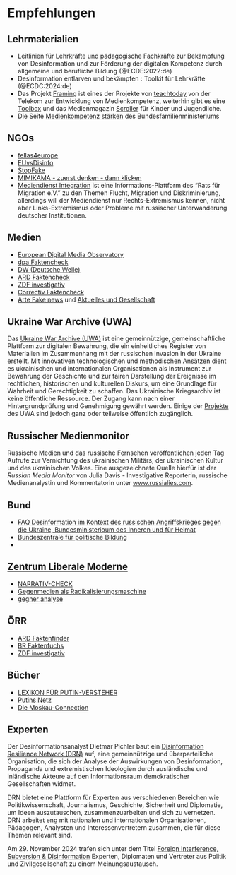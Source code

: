 # Empfehlungen {.unnumbered #sec-appendix-recommendations}

## Lehrmaterialien

- Leitlinien für Lehrkräfte und pädagogische Fachkräfte zur Bekämpfung von Desinformation und zur Förderung der digitalen Kompetenz durch allgemeine und berufliche Bildung (@ECDE:2022:de)
- Desinformation entlarven und bekämpfen : Toolkit für Lehrkräfte (@ECDC:2024:de)
- Das Projekt [Framing](https://www.teachtoday.de/Themen/Digitale_Gesellschaft/Desinformation/3795_Projektidee_Framing.htm) ist eines der Projekte von [teachtoday](https://www.teachtoday.de/) von der Telekom zur Entwicklung von Medienkompetenz, weiterhin gibt es eine [Toolbox](https://www.teachtoday.de/2920_Toolbox.htm) und das Medienmagazin [Scroller](https://www.scroller.de/Dein_Magazin/3784_Fakt_oder_Fake.htm) für Kinder und Jugendliche.
- Die Seite [Medienkompetenz stärken](https://www.bmfsfj.de/bmfsfj/themen/kinder-und-jugend/medienkompetenz/medienkompetenz-staerken-75350) des Bundesfamilienministeriums

## NGOs

- [fellas4europe](https://fellas4europe.org/)
- [EUvsDisinfo](https://euvsdisinfo.eu/ukraine/)
- [StopFake](https://www.stopfake.org/de)
- [MIMIKAMA - zuerst denken - dann klicken](https://www.mimikama.org/)
- [Mediendienst Integration](https://mediendienst-integration.de/) ist eine Informations-Plattform des "Rats für Migration e.V." zu den Themen Flucht, Migration und Diskriminierung, allerdings will der Mediendienst nur Rechts-Extremismus kennen, nicht aber Links-Extremismus oder Probleme mit russischer Unterwanderung deutscher Institutionen.

## Medien

- [European Digital Media Observatory](https://edmo.eu/)
- [dpa Faktencheck](https://www.dpa.com/de/faktencheck)
- [DW (Deutsche Welle)](https://www.dw.com/de/faktencheck/t-56578552)
- [ARD Faktencheck](https://www.tagesschau.de/faktenfinder)
- [ZDF investigativ](https://www.zdf.de/nachrichten/thema/zdf-investigativ-100.html)
- [Correctiv Faktencheck](https://correctiv.org/faktencheck/)
- [Arte Fake news](https://www.arte.tv/de/videos/RC-022858/fake-news/) und [Aktuelles und Gesellschaft](https://www.arte.tv/de/videos/aktuelles-und-gesellschaft/)


## Ukraine War Archive (UWA)

Das [Ukraine War Archive (UWA)](https://ukrainewararchive.org/eng/) ist eine gemeinnützige, gemeinschaftliche Plattform zur digitalen Bewahrung, die ein einheitliches Register von Materialien im Zusammenhang mit der russischen Invasion in der Ukraine erstellt. Mit innovativen technologischen und methodischen Ansätzen dient es ukrainischen und internationalen Organisationen als Instrument zur Bewahrung der Geschichte und zur fairen Darstellung der Ereignisse im rechtlichen, historischen und kulturellen Diskurs, um eine Grundlage für Wahrheit und Gerechtigkeit zu schaffen. Das Ukrainische Kriegsarchiv ist keine öffentliche Ressource. Der Zugang kann nach einer Hintergrundprüfung und Genehmigung gewährt werden. Einige der [Projekte](https://ukrainewararchive.org/eng/projects/) des UWA sind jedoch ganz oder teilweise öffentlich zugänglich. 


## Russischer Medienmonitor

Russische Medien und das russische Fernsehen veröffentlichen jeden Tag Aufrufe zur Vernichtung des ukrainischen Militärs, der ukrainischen Kultur und des ukrainischen Volkes. Eine ausgezeichnete Quelle hierfür ist der *Russian Media Monitor* von Julia Davis - Investigative Reporterin, russische Medienanalystin und Kommentatorin unter [www.russialies.com](http://www.russialies.com).

## Bund

- [FAQ Desinformation im Kontext des russischen Angriffskrieges gegen die Ukraine, Bundesministerioum des Inneren und für Heimat](https://www.bmi.bund.de/SharedDocs/faqs/DE/themen/heimat/desinformation/faq-liste-desinformation.html)  <!-- [](https://www.demokratie-leben.de) -->
- [Bundeszentrale für politische Bildung](https://www.bpb.de/themen/medien-journalismus/digitale-desinformation/)
- 

## [Zentrum Liberale Moderne](https://libmod.de/)

- [NARRATIV-CHECK](https://libmod.de/narrativcheck/)
- [Gegenmedien als Radikalisierungsmaschine](https://gegenmedien.info/)
- [gegner analyse](https://gegneranalyse.de/)

## ÖRR

- [ARD Faktenfinder](https://www.tagesschau.de/faktenfinder)
- [BR Faktenfuchs](https://www.br.de/nachrichten/faktenfuchs-faktencheck,QzSIzl3)
- [ZDF investigativ](https://www.zdf.de/nachrichten/thema/zdf-investigativ-100.html)


## Bücher

- [LEXIKON FÜR PUTIN-VERSTEHER](https://www.edition-fototapeta-shop.de/p/lexikon-fuer-putin-versteher)
- [Putins Netz](https://de.wikipedia.org/wiki/Putins_Netz)
- [Die Moskau-Connection](https://de.wikipedia.org/wiki/Die_Moskau-Connection)


## Experten

Der Desinformationsanalyst Dietmar Pichler baut ein [Disinformation Resilience Network (DRN)](https://www.disinforesilience.eu) auf, eine gemeinnützige und überparteiliche Organisation, die sich der Analyse der Auswirkungen von Desinformation, Propaganda und extremistischen Ideologien durch ausländische und inländische Akteure auf den Informationsraum demokratischer Gesellschaften widmet.

DRN bietet eine Plattform für Experten aus verschiedenen Bereichen wie Politikwissenschaft, Journalismus, Geschichte, Sicherheit und Diplomatie, um Ideen auszutauschen, zusammenzuarbeiten und sich zu vernetzen. DRN arbeitet eng mit nationalen und internationalen Organisationen, Pädagogen, Analysten und Interessenvertretern zusammen, die für diese Themen relevant sind.

Am 29. November 2024 trafen sich unter dem Titel [Foreign Interference, Subversion & Disinformation](https://www.disinforesilience.eu/2024/12/09/foreign-interference-and-disinformation-conference-in-vienna-analyzes-the-local-and-international-situation/) Experten, Diplomaten und Vertreter aus Politik und Zivilgesellschaft zu einem Meinungsaustausch.

<!-- Die Linguistin [Dr. Annamária Fábián] (https://www.gl.uni-bayreuth.de/de/team/A-Fabian/) kennt sich mit Desinformation aus und hat ein interessantes Buch über politische Kommunikation geschrieben (siehe TODO) -->

